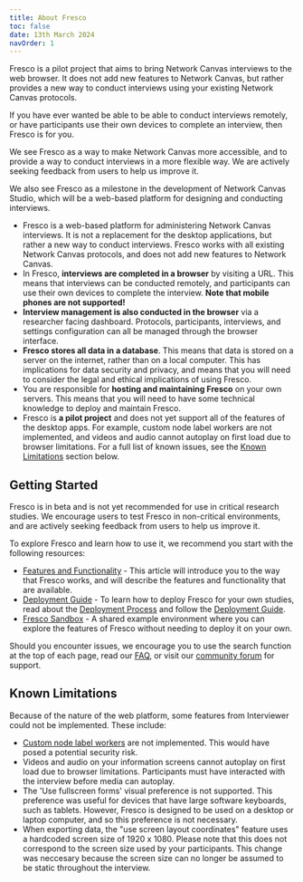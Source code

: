 ```yaml
---
title: About Fresco
toc: false
date: 13th March 2024
navOrder: 1
---
```


Fresco is a pilot project that aims to bring Network Canvas interviews to the web browser. It does
not add new features to Network Canvas, but rather provides a new way to conduct interviews using
your existing Network Canvas protocols.

If you have ever wanted be able to be able to conduct interviews remotely, or have participants use their
own devices to complete an interview, then Fresco is for you.

We see Fresco as a way to make Network Canvas more accessible, and to provide a way to conduct interviews
in a more flexible way. We are actively seeking feedback from users to help us improve it.

We also see Fresco as a milestone in the development of Network Canvas Studio, which will be a web-based
platform for designing and conducting interviews.

<KeyConcept title="Key differences between Fresco and the Desktop apps:">

- Fresco is a web-based platform for administering Network Canvas interviews. It is not a replacement for the desktop applications, but rather a new way to conduct interviews. Fresco works with all existing Network Canvas protocols, and does not add new features to Network Canvas.
- In Fresco, **interviews are completed in a browser** by visiting a URL. This means that interviews can be conducted remotely, and participants can use their own devices to complete the interview. **Note that mobile phones are not supported!**
- **Interview management is also conducted in the browser** via a researcher facing dashboard. Protocols, participants, interviews, and settings configuration can all be managed through the browser interface.
- **Fresco stores all data in a database**. This means that data is stored on a server on the internet, rather than on a local computer. This has implications for data security and privacy, and means that you will need to consider the legal and ethical implications of using Fresco.
- You are responsible for **hosting and maintaining Fresco** on your own servers. This means that you will need to have some technical knowledge to deploy and maintain Fresco.
- Fresco is **a pilot project** and does not yet support all of the features of the desktop apps. For example, custom node label workers are not implemented, and videos and audio cannot autoplay on first load due to browser limitations. For a full list of known issues, see the [Known Limitations](#known-limitations) section below.

</KeyConcept>

## Getting Started

<TipBox danger>

Fresco is in beta and is not yet recommended for use in critical research studies. We encourage users to test Fresco in non-critical environments, and are actively seeking feedback from users to help us improve it.

</TipBox>

To explore Fresco and learn how to use it, we recommend you start with the following resources:

- [Features and Functionality](/en/fresco/features) - This article will introduce you to the way that Fresco works, and will describe the features and functionality that are available.
- [Deployment Guide](/en/fresco/deployment) - To learn how to deploy Fresco for your own studies, read about the [Deployment Process](/en/fresco/deployment/) and follow the [Deployment Guide](/en/fresco/deployment/guide/).
- [Fresco Sandbox](/en/fresco/sandbox) - A shared example environment where you can explore the features of Fresco without needing to deploy it on your own.

Should you encounter issues, we encourage you to use the search function at the top of each page, read our [FAQ](/en/fresco/faq), or visit our [community forum](https://community.networkcanvas.com) for support.

## Known Limitations

Because of the nature of the web platform, some features from Interviewer could not be implemented. These include:

- [Custom node label workers](/en/desktop/advanced-topics/node-labelling#custom-node-labelling-advanced) are not implemented. This would have posed a potential security risk.
- Videos and audio on your information screens cannot autoplay on first load due to browser limitations. Participants must have interacted with the interview before media can autoplay.
- The 'Use fullscreen forms' visual preference is not supported. This preference was useful for devices that have large software keyboards, such as tablets. However, Fresco is designed to be used on a desktop or laptop computer, and so this preference is not necessary.
- When exporting data, the "use screen layout coordinates" feature uses a hardcoded screen size of 1920 x 1080. Please note that this does not correspond to the screen size used by your participants. This change was neccesary because the screen size can no longer be assumed to be static throughout the interview.
